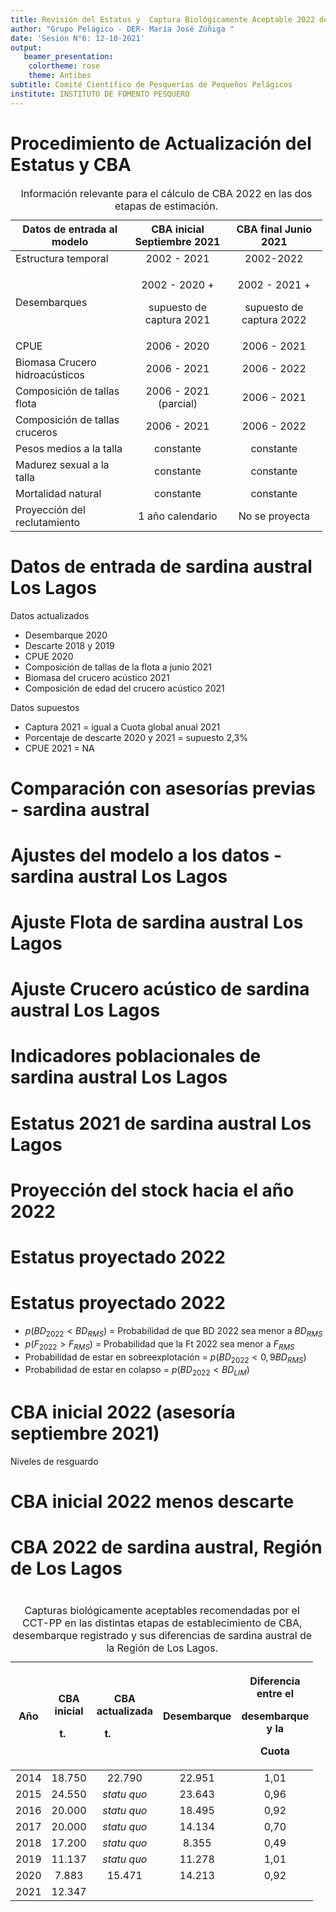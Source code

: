 ```yaml
---
title: Revisión del Estatus y  Captura Biológicamente Aceptable 2022 de sardina austral de la Región de Los Lagos
author: "Grupo Pelágico - DER- María José Zúñiga "
date: 'Sesión N°6: 12-10-2021'
output:
   beamer_presentation:
    colortheme: rose
    theme: Antibes
subtitle: Comité Científico de Pesquerías de Pequeños Pelágicos
institute: INSTITUTO DE FOMENTO PESQUERO
---
```


# Procedimiento de Actualización del Estatus y CBA

\tiny


+--------------------------------+--------------------------+--------------------------+
| Datos de entrada al modelo     | CBA inicial              | CBA final                |
|                                | Septiembre 2021          | Junio 2021               |
+================================+:========================:+:========================:+
| Estructura temporal            | 2002 - 2021              | 2002-2022                |
+--------------------------------+--------------------------+--------------------------+
| Desembarques                   | 2002 - 2020 +            | 2002 - 2021 +            |
|                                |                          |                          |
|                                | supuesto de captura 2021 | supuesto de captura 2022 |
+--------------------------------+--------------------------+--------------------------+
| CPUE                           | 2006 - 2020              | 2006 - 2021              |
+--------------------------------+--------------------------+--------------------------+
| Biomasa Crucero hidroacústicos | 2006 - 2021              | 2006 - 2022              |
+--------------------------------+--------------------------+--------------------------+
| Composición de tallas flota    | 2006 - 2021 (parcial)    | 2006 - 2021              |
+--------------------------------+--------------------------+--------------------------+
| Composición de tallas cruceros | 2006 - 2021              | 2006 - 2022              |
+--------------------------------+--------------------------+--------------------------+
| Pesos medios a la talla        | constante                | constante                |
+--------------------------------+--------------------------+--------------------------+
| Madurez sexual a la talla      | constante                | constante                |
+--------------------------------+--------------------------+--------------------------+
| Mortalidad natural             | constante                | constante                |
+--------------------------------+--------------------------+--------------------------+
| Proyección del reclutamiento   | 1 año calendario         | No se proyecta           |
+--------------------------------+--------------------------+--------------------------+

: \label{Tab1} Información relevante para el cálculo de CBA 2022 en las dos etapas de estimación.

# Datos de entrada de sardina austral Los Lagos

Datos actualizados

-   Desembarque 2020
-   Descarte 2018 y 2019
-   CPUE 2020
-   Composición de tallas de la flota a junio 2021
-   Biomasa del crucero acústico 2021
-   Composición de edad del crucero acústico 2021

Datos supuestos

-   Captura 2021 = igual a Cuota global anual 2021
-   Porcentaje de descarte 2020 y 2021 = supuesto 2,3%
-   CPUE 2021 = NA


# Comparación con asesorías previas - sardina austral

```{=tex}
\begin{figure}[htb!]
\centering
\includegraphics[width=0.6\textwidth]{Figuras/Fig24_comparaAsesorias-1.pdf}
\label{Fig33}
\end{figure}
```
# Ajustes del modelo a los datos - sardina austral Los Lagos

```{=tex}
\begin{center}
\includegraphics[width=0.55\textwidth]{Figuras/Fig19-1.pdf}
\end{center}
```
# Ajuste Flota de sardina austral Los Lagos

```{=tex}
\begin{center}

\includegraphics[width=0.6\textwidth]{Figuras/Fig21-1.pdf}

\end{center}
```
# Ajuste Crucero acústico de sardina austral Los Lagos

```{=tex}
\begin{center}

\includegraphics[width=0.65\textwidth]{Figuras/Fig22-1.pdf}

\end{center}
```
# Indicadores poblacionales de sardina austral Los Lagos

```{=tex}
\begin{center}
\includegraphics[width=0.9\textwidth]{Figuras/Fig27-1.pdf}
\end{center}
```

# Estatus 2021 de sardina austral Los Lagos

```{=tex}
\begin{center}
\includegraphics[width=0.65\textwidth]{Figuras/Fig31-1.pdf}
\end{center}
```

# Proyección del stock hacia el año 2022


```{=tex}
\begin{figure}[htb!]
\centering
\includegraphics[width=0.9\textwidth]{Figuras/Fig34a-1.pdf}
\caption{Proyección 2022 de la biomasa desovante, razón $BD/BD_{RMS}$ y capturas en base tres escenarios de reclutamiento proyectado. Asesoría de septiembre 2021}
\label{Fig34}
\end{figure}
```


# Estatus proyectado 2022


```{=tex}
\begin{figure}[htb!]
\centering
\includegraphics[width=0.32\textwidth]{Figuras/Fig31EstatusProyectado-1.pdf}
\includegraphics[width=0.32\textwidth]{Figuras/Fig31EstatusProyectado-2.pdf}
\includegraphics[width=0.32\textwidth]{Figuras/Fig31EstatusProyectado-3.pdf}
\caption{Estatus proyectado un año calendario (año 2022) en base a tres escenarios de reclutamiento.}
\label{Fig35}
\end{figure}
```

# Estatus proyectado 2022

```{=tex}
\begin{table}[h!]
\caption{\scriptsize Proyección de la biomasa desovante y captura hacia el 2022 considerando tres escenarios de reclutamientos y mortalidad por pesca igual al $F_{RMS}$. Probabilidad de estar bajo $BD_{RMS}$ y sobre $F_{RMS}$ y la probabilidad de sobre-explotación y colapso.}
 \small
    \centering
    \resizebox{7cm}{!} {
    \begin{tabular}{lccc}
    \hline
 & \multicolumn{3}{c}{Escenarios de reclutamiento} \\
 $Estatus Proyectado_{2022}$ & $R_{medio}$ & $R_{alto}$  & $R_{bajo}$ \\ \hline
$F_{2022}$ = $F_{RMS}$       & 0,30   & 0,30   & 0,30 \\
$BD_{RMS}$ mil t             & 33,81  & 33,81  & 33,81 \\ \hline
$BD_{2022}$ mil t            & 26,0   & 26,0   & 26,0 \\ 
$C_{2022}$ mil t ($C_{RMS}$) & 11,39  & 12,62  & 10,98 \\
$BD_{2022}/BD_{RMS}$         & 0,76   & 0,77   & 0,76 \\ \hline
$p(BD_{2022}<BD_{RMS})$      & 0,96   & 0,95   & 0,96 \\ 
$p(F_{2022}>F_{RMS})$        & 0,5    & 0,5    & 0,5 \\  \hline
$p(sobreexplotación)$        & 0,84   & 0,82   & 0,85 \\
$p(agotado/colapsado)$       & 0,03   & 0,03   & 0,03 \\\hline
  \end{tabular}}
        \end{table}
```
\scriptsize
-   $p(BD_{2022}<BD_{RMS})$ = Probabilidad de que BD 2022 sea menor a $BD_{RMS}$
-   $p(F_{2022}>F_{RMS})$ = Probabilidad que la Ft 2022 sea menor a $F_{RMS}$
-   Probabilidad de estar en sobreexplotación = $p(BD_{2022}<0,9BD_{RMS})$
-   Probabilidad de estar en colapso = $p(BD_{2022}<BD_{LIM})$

\normalsize

# CBA inicial 2022 (asesoría septiembre 2021)


```{=tex}
\begin{table}[h!]
\caption{CBA inicial 2022 (asesoría septiembre 2021) para la pesquería de sardina austral de la Región de Los Lagos, considerando distintos estados de la naturaleza y bajo diferentes percentiles de captura.}
 \small
    \centering
    \resizebox{5cm}{!} {
    \begin{tabular}{lccc}
    \hline
  Percentiles   & \multicolumn{3}{c}{Escenarios de reclutamiento} \\
  de $C_{RMS}$  & $R_{medio}$ & $R_{alto}$  & $R_{bajo}$ \\ \hline 
  10\%          & 7.698       & 8.750       & 7.338 \\
  20\%          & 8.965       & 10.079      & 8.588 \\
  30\%          & 9.878       & 11.037      & 9.489 \\
  40\%          & 10.659      & 11.856      & 10.259 \\
  50\%          & 11.388      & 12.621      & 10.979 \\ \hline
  \end{tabular}}
        \end{table}
```

\centering Niveles de resguardo

```{=tex}
\begin{table}[h!]
 \small
    \centering
    \resizebox{5cm}{!} {
    \begin{tabular}{lccc}
    \hline
  Percentiles   & \multicolumn{3}{c}{Escenarios de reclutamiento} \\
  de $C_{RMS}$  & $R_{medio}$ & $R_{alto}$  & $R_{bajo}$ \\ \hline 
  10\%          & 0,32        & 0,31        & 0,33 \\
  20\%          & 0,21        & 0,20        & 0,22 \\
  30\%          & 0,13        & 0,13        & 0,14 \\
  40\%          & 0,06        & 0,06        & 0,07 \\
  50\%          & 0,00        & 0,00        & 0,00 \\ \hline
  \end{tabular}}
        \end{table}
```


# CBA inicial 2022 menos descarte


```{=tex}
\begin{table}[h!]
\caption{CBA inicial 2022 menos descarte, considerando distintos estados de la naturaleza y bajo diferentes percentiles de captura.}
 \small
    \centering
    \resizebox{8cm}{!} {
    \begin{tabular}{lccc}
    \hline
  Percentiles   & \multicolumn{3}{c}{Escenarios de reclutamiento} \\
  de $C_{RMS}$  & $R_{medio}$ & $R_{alto}$  & $R_{bajo}$ \\ \hline 
  10\%          & 7.521       & 8.549       & 7.170 \\
  20\%          & 8.759       & 9.847       & 8.391 \\
  30\%          & 9.651       & 10.783      & 9.271 \\
  40\%          & 10.413      & 11.583      & 10.023 \\
  50\%          & 11.126      & 12.331      & 10.726 \\ \hline
  \end{tabular}}
        \end{table}
```



# CBA 2022 de sardina austral, Región de Los Lagos


```{=tex}
\begin{figure}[htb!]
\centering
\includegraphics[width=0.65\textwidth]{Figuras/Fig27_CBA-1.pdf}
\caption{Captura 2022 a la talla, distribución de probabilidad de la Captura al RMS proyectada al 2022  bajo tres escenarios de reclutamiento proyectado en el hito 1 (panel superior). La zona sombreada corresponde a la zona de percentiles de probabilidad de captura (*P) entre el 10\% - 50\%. En el panel inferior izquierdo se encuentra la CBA estimada para cada *P y en el panel inferior derecho los niveles de resguardo correspondiente a cada *P.}
\label{Fig36}
\end{figure}
```



# 
+------+-------------+-----------------+-------------+---------------------+
| Año  | CBA inicial | CBA actualizada | Desembarque | Diferencia entre el |
|      |             |                 |             |                     |
|      | (t)         | (t)             |             | desembarque y la    |
|      |             |                 |             |                     |
|      |             |                 |             | Cuota               |
+======+:===========:+:===============:+:===========:+:===================:+
| 2014 | 18.750      | 22.790          | 22.951      | 1,01                |
+------+-------------+-----------------+-------------+---------------------+
| 2015 | 24.550      | *statu quo*     | 23.643      | 0,96                |
+------+-------------+-----------------+-------------+---------------------+
| 2016 | 20.000      | *statu quo*     | 18.495      | 0,92                |
+------+-------------+-----------------+-------------+---------------------+
| 2017 | 20.000      | *statu quo*     | 14.134      | 0,70                |
+------+-------------+-----------------+-------------+---------------------+
| 2018 | 17.200      | *statu quo*     | 8.355       | 0,49                |
+------+-------------+-----------------+-------------+---------------------+
| 2019 | 11.137      | *statu quo*     | 11.278      | 1,01                |
+------+-------------+-----------------+-------------+---------------------+
| 2020 | 7.883       | 15.471          | 14.213      | 0,92                |
+------+-------------+-----------------+-------------+---------------------+
| 2021 | 12.347      |                 |             |                     |
+------+-------------+-----------------+-------------+---------------------+

: \label{Tab2} Capturas biológicamente aceptables recomendadas por el CCT-PP en las distintas etapas de establecimiento de CBA, desembarque registrado y sus diferencias de sardina austral de la Región de Los Lagos.
